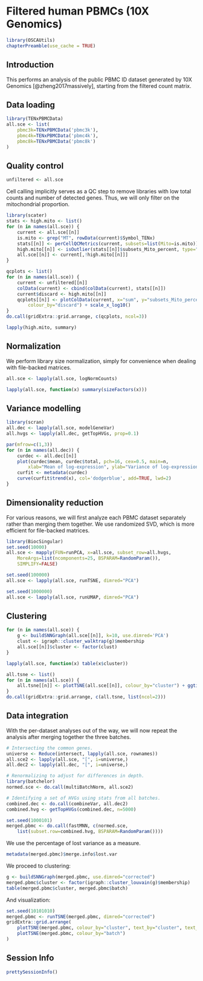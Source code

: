 # Filtered human PBMCs (10X Genomics)

```r
library(OSCAUtils)
chapterPreamble(use_cache = TRUE)
```

## Introduction

This performs an analysis of the public PBMC ID dataset generated by 10X Genomics [@zheng2017massively],
starting from the filtered count matrix.

## Data loading

```r
library(TENxPBMCData)
all.sce <- list(
    pbmc3k=TENxPBMCData('pbmc3k'),
    pbmc4k=TENxPBMCData('pbmc4k'),
    pbmc8k=TENxPBMCData('pbmc8k')
)
```

## Quality control

```r
unfiltered <- all.sce
```

Cell calling implicitly serves as a QC step to remove libraries with low total counts and number of detected genes.
Thus, we will only filter on the mitochondrial proportion.

```r
library(scater)
stats <- high.mito <- list()
for (n in names(all.sce)) {
    current <- all.sce[[n]]
    is.mito <- grep("MT", rowData(current)$Symbol_TENx)
    stats[[n]] <- perCellQCMetrics(current, subsets=list(Mito=is.mito))
    high.mito[[n]] <- isOutlier(stats[[n]]$subsets_Mito_percent, type="higher")
    all.sce[[n]] <- current[,!high.mito[[n]]]
}
```

```r
qcplots <- list()
for (n in names(all.sce)) {
    current <- unfiltered[[n]]
    colData(current) <- cbind(colData(current), stats[[n]])
    current$discard <- high.mito[[n]]
    qcplots[[n]] <- plotColData(current, x="sum", y="subsets_Mito_percent",
        colour_by="discard") + scale_x_log10()
}
do.call(gridExtra::grid.arrange, c(qcplots, ncol=3))
```

```r
lapply(high.mito, summary)
```

## Normalization

We perform library size normalization, simply for convenience when dealing with file-backed matrices.

```r
all.sce <- lapply(all.sce, logNormCounts)
```

```r
lapply(all.sce, function(x) summary(sizeFactors(x)))
```

## Variance modelling

```r
library(scran)
all.dec <- lapply(all.sce, modelGeneVar)
all.hvgs <- lapply(all.dec, getTopHVGs, prop=0.1)
```

```r
par(mfrow=c(1,3))
for (n in names(all.dec)) {
    curdec <- all.dec[[n]]
    plot(curdec$mean, curdec$total, pch=16, cex=0.5, main=n,
        xlab="Mean of log-expression", ylab="Variance of log-expression")
    curfit <- metadata(curdec)
    curve(curfit$trend(x), col='dodgerblue', add=TRUE, lwd=2)
}
```

## Dimensionality reduction

For various reasons, we will first analyze each PBMC dataset separately rather than merging them together.
We use randomized SVD, which is more efficient for file-backed matrices.

```r
library(BiocSingular)
set.seed(10000)
all.sce <- mapply(FUN=runPCA, x=all.sce, subset_row=all.hvgs, 
    MoreArgs=list(ncomponents=25, BSPARAM=RandomParam()), 
    SIMPLIFY=FALSE)

set.seed(100000)
all.sce <- lapply(all.sce, runTSNE, dimred="PCA")

set.seed(1000000)
all.sce <- lapply(all.sce, runUMAP, dimred="PCA")
```

## Clustering

```r
for (n in names(all.sce)) {
    g <- buildSNNGraph(all.sce[[n]], k=10, use.dimred='PCA')
    clust <- igraph::cluster_walktrap(g)$membership
    all.sce[[n]]$cluster <- factor(clust)
}
```

```r
lapply(all.sce, function(x) table(x$cluster))
```

```r
all.tsne <- list()
for (n in names(all.sce)) {
    all.tsne[[n]] <- plotTSNE(all.sce[[n]], colour_by="cluster") + ggtitle(n)
}
do.call(gridExtra::grid.arrange, c(all.tsne, list(ncol=2)))
```

## Data integration

With the per-dataset analyses out of the way, we will now repeat the analysis after merging together the three batches.

```r
# Intersecting the common genes.
universe <- Reduce(intersect, lapply(all.sce, rownames))
all.sce2 <- lapply(all.sce, "[", i=universe,)
all.dec2 <- lapply(all.dec, "[", i=universe,)

# Renormalizing to adjust for differences in depth.
library(batchelor)
normed.sce <- do.call(multiBatchNorm, all.sce2)

# Identifying a set of HVGs using stats from all batches.
combined.dec <- do.call(combineVar, all.dec2)
combined.hvg <- getTopHVGs(combined.dec, n=5000)

set.seed(1000101)
merged.pbmc <- do.call(fastMNN, c(normed.sce, 
    list(subset.row=combined.hvg, BSPARAM=RandomParam())))
```

We use the percentage of lost variance as a measure.

```r
metadata(merged.pbmc)$merge.info$lost.var
```

We proceed to clustering:

```r
g <- buildSNNGraph(merged.pbmc, use.dimred="corrected")
merged.pbmc$cluster <- factor(igraph::cluster_louvain(g)$membership)
table(merged.pbmc$cluster, merged.pbmc$batch)
```

And visualization:

```r
set.seed(10101010)
merged.pbmc <- runTSNE(merged.pbmc, dimred="corrected")
gridExtra::grid.arrange(
    plotTSNE(merged.pbmc, colour_by="cluster", text_by="cluster", text_colour="red"),
    plotTSNE(merged.pbmc, colour_by="batch")
)
```

## Session Info {-}

```r
prettySessionInfo()
```
